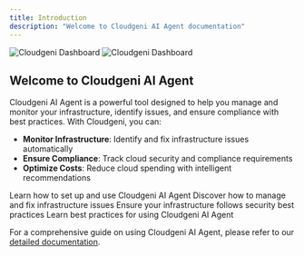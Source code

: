 ```yaml
---
title: Introduction
description: "Welcome to Cloudgeni AI Agent documentation"
---
```


<img
  className="block dark:hidden"
  src="/images/cloudgeni/cloudgeni-dashboard.png"
  alt="Cloudgeni Dashboard"
/>
<img
  className="hidden dark:block"
  src="/images/cloudgeni/cloudgeni-dashboard.png"
  alt="Cloudgeni Dashboard"
/>

## Welcome to Cloudgeni AI Agent

Cloudgeni AI Agent is a powerful tool designed to help you manage and monitor your infrastructure, identify issues, and ensure compliance with best practices. With Cloudgeni, you can:

- **Monitor Infrastructure**: Identify and fix infrastructure issues automatically
- **Ensure Compliance**: Track cloud security and compliance requirements
- **Optimize Costs**: Reduce cloud spending with intelligent recommendations

<CardGroup cols={2}>
  <Card
    title="Get Started with Cloudgeni"
    icon="rocket"
    href="/cloudgeni-ai-agent"
  >
    Learn how to set up and use Cloudgeni AI Agent
  </Card>
  <Card
    title="Infrastructure Management"
    icon="server"
    href="/cloudgeni-ai-agent#using-infrastructure-management"
  >
    Discover how to manage and fix infrastructure issues
  </Card>
  <Card
    title="Cloud Compliance"
    icon="shield-check"
    href="/cloudgeni-ai-agent#cloud-compliance-monitoring"
  >
    Ensure your infrastructure follows security best practices
  </Card>
  <Card
    title="Best Practices"
    icon="star"
    href="/cloudgeni-ai-agent#best-practices"
  >
    Learn best practices for using Cloudgeni AI Agent
  </Card>
</CardGroup>

For a comprehensive guide on using Cloudgeni AI Agent, please refer to our [detailed documentation](/cloudgeni-ai-agent).
